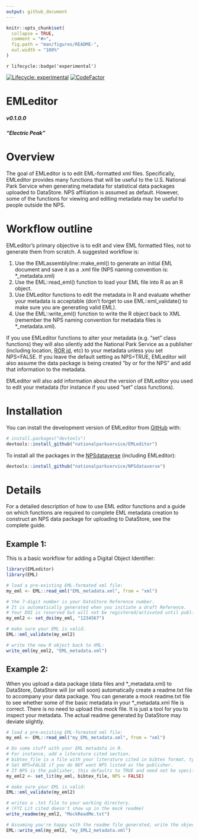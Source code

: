 ```yaml
---
output: github_document
---
```


<!-- README.md is generated from README.Rmd. Please edit that file -->

```r
knitr::opts_chunk$set(
  collapse = TRUE,
  comment = "#>",
  fig.path = "man/figures/README-",
  out.width = "100%"
)
```

`r lifecycle::badge('experimental')`

<!-- badges: start -->
[![Lifecycle: experimental](https://img.shields.io/badge/lifecycle-experimental-orange.svg)](https://www.tidyverse.org/lifecycle/#experimental)
[![CodeFactor](https://www.codefactor.io/repository/github/roblbaker/emleditor/badge)](https://www.codefactor.io/repository/github/roblbaker/emleditor)
<!-- badges: end -->


# EMLeditor 
##### v0.1.0.0
##### "Electric Peak"


<!-- badges: start -->
<!-- badges: end -->

# Overview

The goal of EMLeditor is to edit EML-formatted xml files. Specifically, EMLeditor provides many functions that will be useful to the U.S. National Park Service when generating metadata for statistical data packages uploaded to DataStore. NPS affiliation is assumed as default. However, some of the functions for viewing and editing metadata may be useful to people outside the NPS.

# Workflow outline

EMLeditor's primary objective is to edit and view EML formatted files, not to generate them from scratch. A suggested workflow is:

1) Use the EMLassemblyline::make_eml() to generate an initial EML document and save it as a .xml file (NPS naming convention is: *_metadata.xml)
2) Use the EML::read_eml() function to load your EML file into R as an R object.
3) Use EMLeditor functions to edit the metadata in R and evaluate whether your metadata is acceptable (don't forget to use EML::eml_validate() to make sure you are generating valid EML).
4) Use the EML::write_eml() function to write the R object back to XML (remember the NPS naming convention for metadata files is *_metadata.xml).

If you use EMLeditor functions to alter your metadata (e.g. "set" class functions) they will also silently add the National Park Service as a publisher (including location, [ROR id](https://ror.org/), etc) to your metadata unless you set NPS=FALSE. If you leave the default setting as NPS=TRUE, EMLeditor will also assume the data package is being created "by or for the NPS" and add that information to the metadata. 

EMLeditor will also add information about the version of EMLeditor you used to edit your metadata (for instance if you used "set" class functions).

# Installation

You can install the development version of EMLeditor from [GitHub](https://github.com/) with:

``` r
# install.packages("devtools")
devtools::install_github("nationalparkservice/EMLeditor")
```

To install all the packages in the [NPSdataverse](https://github.com/nationalparkservice/NPSdataverse) (including EMLeditor):

``` r
devtools::install_github("nationalparkservice/NPSdataverse")
```

# Details 

For a detailed description of how to use EML editor functions and a guide on which functions are required to complete EML metadata creation to construct an NPS data package for uploading to DataStore, see the complete guide.

## Example 1:

This is a basic workflow for adding a Digital Object Identifier:

```r
library(EMLeditor)
library(EML)

# load a pre-existing EML-formated xml file:
my_eml <- EML::read_eml("EML_metadata.xml", from = "xml")

# the 7-digit number is your DataStore Reference number.
# It is automatically generated when you initiate a draft Reference.
# Your DOI is reserved but will not be registered/activated until publication.
my_eml2 <- set_doi(my_eml, "1234567")

# make sure your EML is valid.
EML::eml_validate(my_eml2)

# write the new R object back to XML:
write_eml(my_eml2, "EML_metadata.xml")
```

## Example 2:

When you upload a data package (data files and \*_metadata.xml) to DataStore, DataStore will (or will soon) automatically create a readme.txt file to accompany your data package. You can generate a *mock* readme.txt file to see whether some of the basic metadata in your \*_metadata.xml file is correct. There is no need to upload this *mock* file. It is just a tool for you to inspect your metadata. The actual readme generated by DataStore may deviate slightly.

```r
# load a pre-existing EML-formated xml file:
my_eml <- EML::read_eml("my_EML_metadata.xml", from = "xml")

# Do some stuff with your EML metadata in R.
# For instance, add a literature cited section.
# bibtex_file is a file with your literature cited in bibtex format, typically with a .bib extension.
# Set NPS=FALSE if you do NOT want NPS listed as the publisher.
# If NPS is the publisher, this defaults to TRUE and need not be specified.
my_eml2 <- set_lit(my_eml, bibtex_file, NPS = FALSE)

# make sure your EML is valid:
EML::eml_validate(my_eml2)

# writes a .txt file to your working directory.
# (FYI Lit cited doesn't show up in the mock readme)
write_readme(my_eml2, "MockReadMe.txt")

# Assuming you're happy with the readme file generated, write the object to XML:
EML::write_eml(my_eml2, "my_EML2_metadata.xml")
```


